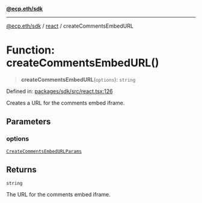 [**@ecp.eth/sdk**](/sdk-reference/index.mdx)

***

[@ecp.eth/sdk](/sdk-reference/index.mdx) / [react](/sdk-reference/react/index.mdx) / createCommentsEmbedURL

# Function: createCommentsEmbedURL()

> **createCommentsEmbedURL**(`options`): `string`

Defined in: [packages/sdk/src/react.tsx:126](https://github.com/ecp-eth/comments-monorepo/blob/main/packages/sdk/src/react.tsx#L126)

Creates a URL for the comments embed iframe.

## Parameters

### options

[`CreateCommentsEmbedURLParams`](/sdk-reference/react/type-aliases/CreateCommentsEmbedURLParams.mdx)

## Returns

`string`

The URL for the comments embed iframe.

